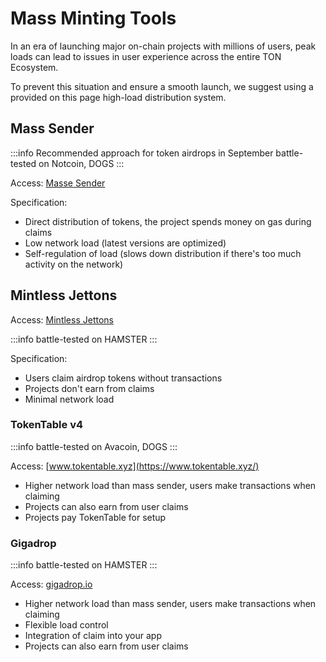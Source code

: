 # Mass Minting Tools

In an era of launching major on-chain projects with millions of users, peak loads can lead to issues in user experience across the entire TON Ecosystem.

To prevent this situation and ensure a smooth launch, we suggest using a provided on this page high-load distribution system.

## Mass Sender

:::info
Recommended approach for token airdrops in September
battle-tested on Notcoin, DOGS
:::

Access: [Masse Sender](https://docs.tonconsole.com/tonconsole/jettons/mass-sending)

Specification:

- Direct distribution of tokens, the project spends money on gas during claims
- Low network load (latest versions are optimized)
- Self-regulation of load (slows down distribution if there's too much activity on the network)

## Mintless Jettons

Access: [Mintless Jettons](/v3/guidelines/dapps/asset-processing/mintless-jettons)

:::info
  battle-tested on HAMSTER
:::

Specification:

- Users claim airdrop tokens without transactions
- Projects don't earn from claims
- Minimal network load

### TokenTable v4

:::info
  battle-tested on Avacoin, DOGS
:::

Access: [www.tokentable.xyz](https://www.tokentable.xyz/)

- Higher network load than mass sender, users make transactions when claiming
- Projects can also earn from user claims
- Projects pay TokenTable for setup

### Gigadrop

:::info
  battle-tested on HAMSTER
:::

Access: [gigadrop.io](https://gigadrop.io/)

- Higher network load than mass sender, users make transactions when claiming
- Flexible load control
- Integration of claim into your app
- Projects can also earn from user claims
